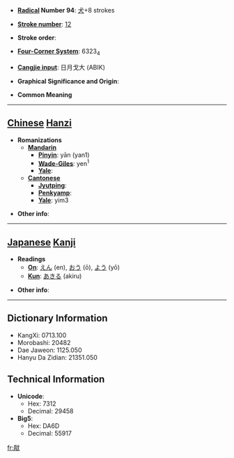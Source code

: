 * '''[[Wiktionary:Chinese radical index| Radical]] Number 94''': [[Wiktionary:Chinese radical index 犬|犬]]+8 strokes

* '''[[Wiktionary:Chinese total strokes index|Stroke number]]''': [[Wiktionary:Chinese total strokes index 12|12]]

* '''Stroke order''': 

* '''[[Wiktionary:Chinese four corner index|Four-Corner System]]''': 6323<sub>4</sub>

* '''[[Wiktionary:Chinese Cangjie index|Cangjie input]]''': 日月戈大 (ABIK)

* '''Graphical Significance and Origin''': 

* '''Common Meaning'''

----

== [[Chinese]] [[Hanzi]] ==

* '''Romanizations'''
** '''[[Mandarin]]'''
*** '''[[Pinyin]]''': yān (yan1)
*** '''[[Wade-Giles]]''': yen<sup>1</sup>
*** '''[[Yale]]''': 
** '''[[Cantonese]]'''
*** '''[[Jyutping]]''':
*** '''[[Penkyamp]]''': 
*** '''[[Yale]]''': yim3

* '''Other info''': 

----

== [[Japanese]] [[Kanji]] ==

* '''Readings'''
** '''[[On]]''': [[えん]] (en), [[おう]] (ō), [[よう]] (yō)
** '''[[Kun]]''': [[あきる]] (akiru)

* '''Other info''':  

----

== Dictionary Information ==

* KangXi: 0713.100
* Morobashi: 20482
* Dae Jaweon: 1125.050
* Hanyu Da Zidian: 21351.050

== Technical Information ==

* '''Unicode''':
** Hex: 7312
** Decimal: 29458
* '''Big5''':
** Hex: DA6D
** Decimal: 55917

[[fr:猒]]
